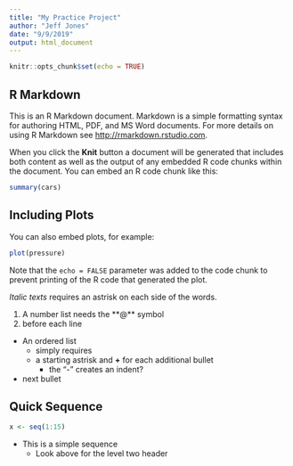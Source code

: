 ```yaml
---
title: "My Practice Project"
author: "Jeff Jones"
date: "9/9/2019"
output: html_document
---
```


```r
knitr::opts_chunk$set(echo = TRUE)
```

## R Markdown

This is an R Markdown document. Markdown is a simple formatting syntax for authoring HTML, PDF, and MS Word documents. For more details on using R Markdown see <http://rmarkdown.rstudio.com>.

When you click the **Knit** button a document will be generated that includes both content as well as the output of any embedded R code chunks within the document. You can embed an R code chunk like this:

```r
summary(cars)
```

## Including Plots

You can also embed plots, for example:

```r
plot(pressure)
```

Note that the `echo = FALSE` parameter was added to the code chunk to prevent printing of the R code that generated the plot.

*Italic texts* requires an astrisk on each side of the words. 

(@) A number list needs the **@** symbol
(@) before each line

* An ordered list 
  + simply requires
  + a starting astrisk and **+** for each additional bullet
    - the "-" creates an indent?
* next bullet

## Quick Sequence
```r
x <- seq(1:15)
```
* This is a simple sequence
  + Look above for the level two header
